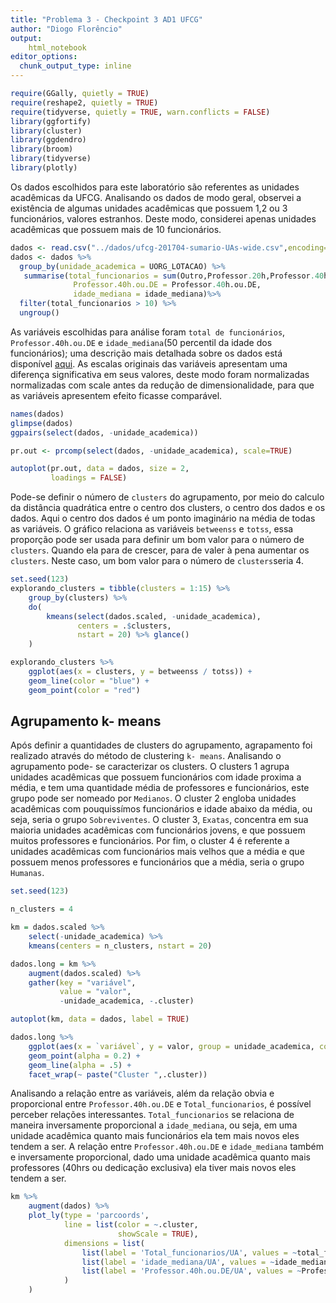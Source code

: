 ```yaml
---
title: "Problema 3 - Checkpoint 3 AD1 UFCG"
author: "Diogo Florêncio"
output: 
    html_notebook
editor_options: 
  chunk_output_type: inline
---
```


```r
require(GGally, quietly = TRUE)
require(reshape2, quietly = TRUE)
require(tidyverse, quietly = TRUE, warn.conflicts = FALSE)
library(ggfortify)
library(cluster)
library(ggdendro)
library(broom)
library(tidyverse)
library(plotly)
```
Os dados escolhidos para este laboratório são referentes as unidades acadêmicas da UFCG. Analisando os dados de modo geral, observei a existência de algumas unidades acadêmicas que possuem 1,2 ou 3 funcionários, valores estranhos. Deste modo, considerei apenas unidades acadêmicas que possuem mais de 10 funcionários.
```r
dados <- read.csv("../dados/ufcg-201704-sumario-UAs-wide.csv",encoding="UTF-8")
dados <- dados %>%
  group_by(unidade_academica = UORG_LOTACAO) %>% 
   summarise(total_funcionarios = sum(Outro,Professor.20h,Professor.40h.ou.DE),
              Professor.40h.ou.DE = Professor.40h.ou.DE, 
              idade_mediana = idade_mediana)%>%
  filter(total_funcionarios > 10) %>%
  ungroup()
```
As variáveis escolhidas para análise foram `total de funcionários`, `Professor.40h.ou.DE` e `idade_mediana`(50 percentil da idade dos funcionários); uma descrição mais detalhada sobre os dados está disponível [aqui](https://github.com/nazareno/tamanhos-da-ufcg). As escalas originais das variáveis apresentam uma diferença significativa em seus valores, deste modo foram normalizadas normalizadas com scale antes da redução de dimensionalidade, para que as variáveis apresentem efeito ficasse comparável.
```r
names(dados)
glimpse(dados)
ggpairs(select(dados, -unidade_academica))

pr.out <- prcomp(select(dados, -unidade_academica), scale=TRUE)

autoplot(pr.out, data = dados, size = 2,  
         loadings = FALSE)
```
Pode-se definir o número de `clusters` do agrupamento, por meio do calculo da distância quadrática entre o centro dos clusters, o centro dos dados e os dados. Aqui o centro dos dados é um ponto imaginário na média de todas as variáveis. O gráfico relaciona as variáveis `betweenss` e `totss`, essa proporção pode ser usada para definir um bom valor para o número de `clusters`. Quando ela para de crescer, para de valer à pena aumentar os `clusters`. Neste caso, um bom valor para o número de `clusters`seria 4.
```r
set.seed(123)
explorando_clusters = tibble(clusters = 1:15) %>% 
    group_by(clusters) %>% 
    do(
        kmeans(select(dados.scaled, -unidade_academica), 
               centers = .$clusters, 
               nstart = 20) %>% glance()
    )

explorando_clusters %>% 
    ggplot(aes(x = clusters, y = betweenss / totss)) + 
    geom_line(color = "blue") + 
    geom_point(color = "red")
```
## Agrupamento k- means
Após definir a quantidades de clusters do agrupamento, agrapamento foi realizado através do método de clustering `k- means`. Analisando o agrupamento pode- se caracterizar os clusters. O clusters 1 agrupa unidades acadêmicas que possuem funcionários com idade proxima a média, e tem uma quantidade média de professores e funcionários, este grupo pode ser nomeado por `Medianos`. O cluster 2 engloba unidades acadêmicas com pouquissímos funcionários e idade abaixo da média, ou seja, seria o grupo `Sobreviventes`. O cluster 3, `Exatas`, concentra em sua maioria unidades acadêmicas com funcionários jovens, e que possuem muitos professores e funcionários. Por fim, o cluster 4 é referente a unidades acadêmicas com funcionários mais velhos que a média e que possuem menos professores e funcionários que a média, seria o grupo `Humanas`. 
```r
set.seed(123)

n_clusters = 4

km = dados.scaled %>% 
    select(-unidade_academica) %>% 
    kmeans(centers = n_clusters, nstart = 20)

dados.long = km %>% 
    augment(dados.scaled) %>% 
    gather(key = "variável", 
           value = "valor", 
           -unidade_academica, -.cluster) 

autoplot(km, data = dados, label = TRUE)

dados.long %>% 
    ggplot(aes(x = `variável`, y = valor, group = unidade_academica, colour = .cluster)) + 
    geom_point(alpha = 0.2) + 
    geom_line(alpha = .5) + 
    facet_wrap(~ paste("Cluster ",.cluster)) 
```
Analisando a relação entre as variáveis, além da relação obvia e proporcional entre `Professor.40h.ou.DE` e `Total_funcionarios`, é possível perceber relações interessantes. `Total_funcionarios` se relaciona de maneira inversamente proporcional a `idade_mediana`, ou seja, em uma unidade acadêmica quanto mais funcionários ela tem mais novos eles tendem a ser. A relação entre `Professor.40h.ou.DE` e `idade_mediana` também e inversamente proporcional, dado uma unidade acadêmica quanto mais professores (40hrs ou dedicação exclusiva) ela tiver mais novos eles tendem a ser.
```r
km %>% 
    augment(dados) %>%
    plot_ly(type = 'parcoords',
            line = list(color = ~.cluster, 
                        showScale = TRUE),
            dimensions = list(
                list(label = 'Total_funcionarios/UA', values = ~total_funcionarios),
                list(label = 'idade_mediana/UA', values = ~idade_mediana),
                list(label = 'Professor.40h.ou.DE/UA', values = ~Professor.40h.ou.DE)
            )
    )
```




